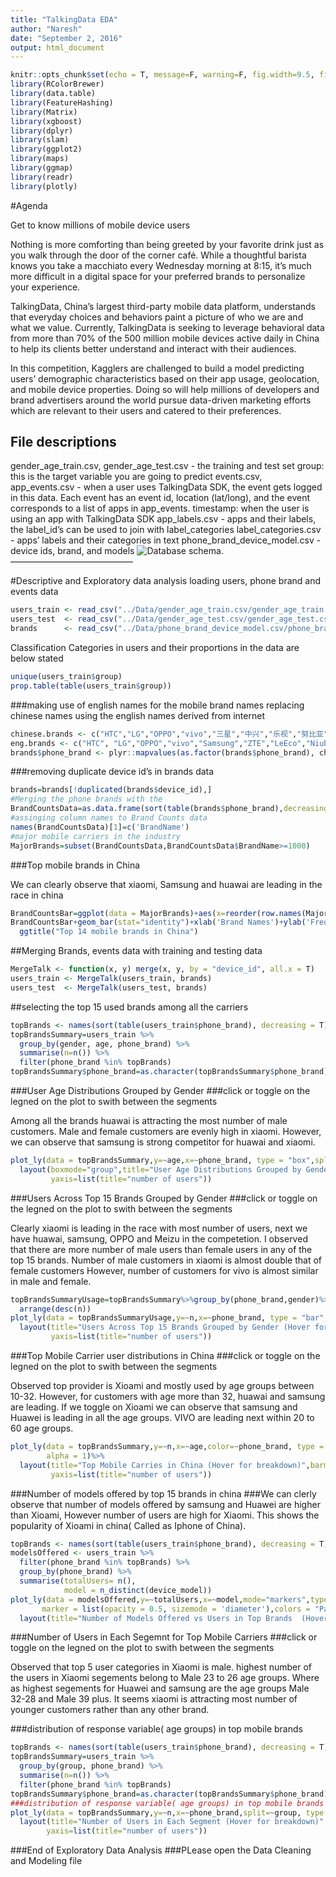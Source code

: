 ---
title: "TalkingData EDA"
author: "Naresh"
date: "September 2, 2016"
output: html_document
---

```{r setup, include=FALSE}
knitr::opts_chunk$set(echo = T, message=F, warning=F, fig.width=9.5, fig.height=4)
library(RColorBrewer)
library(data.table)
library(FeatureHashing)
library(Matrix)
library(xgboost)
library(dplyr)
library(slam)
library(ggplot2)
library(maps)
library(ggmap)
library(readr)
library(plotly)
```

#Agenda

Get to know millions of mobile device users


Nothing is more comforting than being greeted by your favorite drink just as you walk through the door of the corner café. While a thoughtful barista knows you take a macchiato every Wednesday morning at 8:15, it’s much more difficult in a digital space for your preferred brands to personalize your experience.

TalkingData, China’s largest third-party mobile data platform, understands that everyday choices and behaviors paint a picture of who we are and what we value. Currently, TalkingData is seeking to leverage behavioral data from more than 70% of the 500 million mobile devices active daily in China to help its clients better understand and interact with their audiences.

In this competition, Kagglers are challenged to build a model predicting users’ demographic characteristics based on their app usage, geolocation, and mobile device properties. Doing so will help millions of developers and brand advertisers around the world pursue data-driven marketing efforts which are relevant to their users and catered to their preferences.

File descriptions
-----------------------------------------------------

gender_age_train.csv, gender_age_test.csv - the training and test set
group: this is the target variable you are going to predict
events.csv, app_events.csv - when a user uses TalkingData SDK, the event gets logged in this data. Each event has an event id, location (lat/long), and the event corresponds to a list of apps in app_events.
timestamp: when the user is using an app with TalkingData SDK
app_labels.csv - apps and their labels, the label_id's can be used to join with label_categories
label_categories.csv - apps' labels and their categories in text
phone_brand_device_model.csv - device ids, brand, and models
![Database schema.](../Data/TalkingData.png)
------------------------------------------

#Descriptive and Exploratory data analysis 
loading users, phone brand and events data
```{r}
users_train <- read_csv("../Data/gender_age_train.csv/gender_age_train.csv")
users_test  <- read_csv("../Data/gender_age_test.csv/gender_age_test.csv")
brands      <- read_csv("../Data/phone_brand_device_model.csv/phone_brand_device_model2.csv")
```

Classification Categories in users and their proportions in the data are below stated
```{r}
unique(users_train$group)
prop.table(table(users_train$group))
```
###making use of english names for the mobile brand names
replacing chinese names using the english names derived from internet
```{r}
chinese.brands <- c("HTC","LG","OPPO","vivo","三星","中兴","乐视","努比亚","华为","小米","索尼","联想","酷派","金立","魅族")
eng.brands <- c("HTC", "LG","OPPO","vivo","Samsung","ZTE","LeEco","Niube","Huawei","Xiaomi","Sony","Lenovo","Kupo","Gionne","Meizu")
brands$phone_brand <- plyr::mapvalues(as.factor(brands$phone_brand), chinese.brands, eng.brands)
```
###removing duplicate device id's in brands data
```{r}
brands=brands[!duplicated(brands$device_id),]
#Merging the phone brands with the 
BrandCountsData=as.data.frame(sort(table(brands$phone_brand),decreasing = T))
#assinging column names to Brand Counts data
names(BrandCountsData)[1]=c('BrandName')
#major mobile carriers in the industry
MajorBrands=subset(BrandCountsData,BrandCountsData$BrandName>=1000)
```
###Top mobile brands in China

We can clearly observe that xiaomi, Samsung and huawai are leading in the race in china
```{r}

BrandCountsBar=ggplot(data = MajorBrands)+aes(x=reorder(row.names(MajorBrands),-BrandName),y=BrandName,fill=BrandName)
BrandCountsBar+geom_bar(stat="identity")+xlab('Brand Names')+ylab('Frequency of usage')+
  ggtitle("Top 14 mobile brands in China")
```
##Merging Brands, events data with training and testing data
```{r}
MergeTalk <- function(x, y) merge(x, y, by = "device_id", all.x = T)
users_train <- MergeTalk(users_train, brands)
users_test  <- MergeTalk(users_test, brands)
```
##selecting the top 15 used brands among all the carriers
```{r}
topBrands <- names(sort(table(users_train$phone_brand), decreasing = T))[1:15]
topBrandsSummary=users_train %>% 
  group_by(gender, age, phone_brand) %>%
  summarise(n=n()) %>%
  filter(phone_brand %in% topBrands)
topBrandsSummary$phone_brand=as.character(topBrandsSummary$phone_brand)
```
###User Age Distributions Grouped by Gender
###click or toggle on the legned on the plot to swith between the segments

Among all the brands huawai is attracting the most number of male customers.
Male and female customers are evenly high in xiaomi. 
However, we can observe that samsung is strong competitor for huawai and xiaomi.
```{r}
plot_ly(data = topBrandsSummary,y=~age,x=~phone_brand, type = "box",split = ~gender)%>%
  layout(boxmode="group",title="User Age Distributions Grouped by Gender (Hover for breakdown)",
         yaxis=list(title="number of users"))
```

###Users Across Top 15 Brands Grouped by Gender
###click or toggle on the legned on the plot to swith between the segments

Clearly xiaomi  is leading in the race with most number of users, next we have huawai, samsung, OPPO and Meizu in the competetion.
I observed that there are more number of male users than female users in any of the top 15 brands.
Number of male customers in xiaomi is almost double that of female customers
However, number of customers for vivo is almost similar in male and female.
```{r}
topBrandsSummaryUsage=topBrandsSummary%>%group_by(phone_brand,gender)%>%summarise(n=sum(n))%>%
  arrange(desc(n))
plot_ly(data = topBrandsSummaryUsage,y=~n,x=~phone_brand, type = "bar",split = ~gender)%>%
  layout(title="Users Across Top 15 Brands Grouped by Gender (Hover for breakdown)",
         yaxis=list(title="number of users"))
```

###Top Mobile Carrier user distributions in China
###click or toggle on the legned on the plot to swith between the segments

Observed top  provider is  Xioami and mostly used by age groups between 10-32.
However, for customers with age more than 32, huawai and samsung are leading.
If we toggle on Xioami we can observe that samsung and Huawei is leading in all the age groups.
VIVO are leading next within 20 to 60 age groups.
```{r}
plot_ly(data = topBrandsSummary,y=~n,x=~age,color=~phone_brand, type = "bar",
        alpha = 1)%>%
  layout(title="Top Mobile Carries in China (Hover for breakdown)",barmode="overlay",
         yaxis=list(title="number of users"))
```
###Number of models offered by top 15 brands in china
###We can clerly observe that number of models offered by samsung and Huawei are  higher than Xioami, However number of users are high for Xiaomi. This shows the popularity of Xioami in china( Called as Iphone of China).
```{r}
topBrands <- names(sort(table(users_train$phone_brand), decreasing = T))[1:15]
modelsOffered <- users_train %>% 
  filter(phone_brand %in% topBrands) %>%
  group_by(phone_brand) %>%
  summarise(totalUsers= n(), 
            model = n_distinct(device_model))
plot_ly(data = modelsOffered,y=~totalUsers,x=~model,mode="markers",type = "scatter",
       marker = list(opacity = 0.5, sizemode = 'diameter'),colors = "Paired",size=~totalUsers,color=~phone_brand,hoverinfo='text',text = ~paste('Brand:',phone_brand , '<br> Models offered:', model,'<br> Number of users:', totalUsers))%>%
  layout(title="Number of Models Offered vs Users in Top Brands  (Hover for breakdown)",xaxis=list(title="Number of Models Offered"),showlegend = FALSE)
```

###Number of Users in Each Segemnt for Top  Mobile Carriers
###click or toggle on the legned on the plot to swith between the segments

Observed that top 5 user categories in Xiaomi is male. highest number of the users in Xiaomi segements belong to Male 23 to 26 age groups.
Where as highest segements for Huawei and samsung are the age groups Male 32-28 and Male 39 plus. It seems xiaomi is attracting most number of younger customers rather than any other brand.

###distribution of response variable( age groups) in top mobile brands

```{r}
topBrands <- names(sort(table(users_train$phone_brand), decreasing = T))[1:15]
topBrandsSummary=users_train %>% 
  group_by(group, phone_brand) %>%
  summarise(n=n()) %>%
  filter(phone_brand %in% topBrands)
topBrandsSummary$phone_brand=as.character(topBrandsSummary$phone_brand)
###distribution of response variable( age groups) in top mobile brands
plot_ly(data = topBrandsSummary,y=~n,x=~phone_brand,split=~group, type = "bar")%>%
  layout(title="Number of Users in Each Segment (Hover for breakdown)",
        yaxis=list(title="number of users"))
```

###End of Exploratory Data Analysis
###PLease open the Data Cleaning and Modeling file
